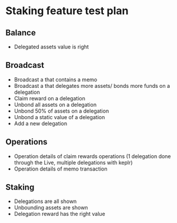 
# Staking feature test plan

## Balance

- Delegated assets value is right

## Broadcast

- Broadcast a <Glossary word="transaction"></Glossary> that contains a memo
- Broadcast a <Glossary word="transaction"></Glossary> that delegates more assets/ bonds more funds on a delegation
- Claim reward on a delegation
- Unbond all assets on a delegation
- Unbond 50% of assets on a delegation
- Unbond a static value of a delegation
- Add a new delegation

## Operations

- Operation details of claim rewards operations (1 delegation done through the Live, multiple delegations with keplr)
- Operation details of memo transaction

## Staking

- Delegations are all shown
- Unbounding assets are shown
- Delegation reward has the right value